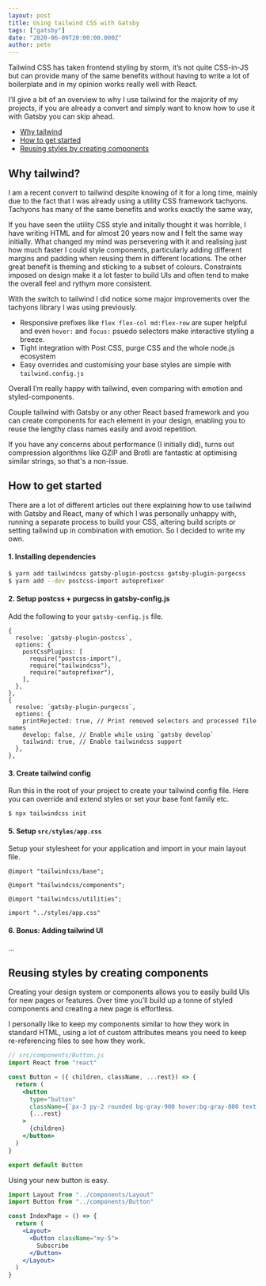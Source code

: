 ```yaml
---
layout: post
title: Using tailwind CSS with Gatsby
tags: ["gatsby"]
date: "2020-06-09T20:00:00.000Z"
author: pete
---
```


Tailwind CSS has taken frontend styling by storm, it’s not quite CSS-in-JS but can provide many of the same benefits without having to write a lot of boilerplate and in my opinion works really well with React.

I’ll give a bit of an overview to why I use tailwind for the majority of my projects, if you are already a convert and simply want to know how to use it with Gatsby you can skip ahead.

- [Why tailwind](#why-tailwind)
- [How to get started](#how-to-get-started)
- [Reusing styles by creating components](#reusing-styles-by-creating-components)

## Why tailwind?

I am a recent convert to tailwind despite knowing of it for a long time, mainly due to the fact that I was already using a utility CSS framework tachyons. Tachyons has many of the same benefits and works exactly the same way,

If you have seen the utility CSS style and initally thought it was horrible, I have writing HTML and for almost 20 years now and I felt the same way initially. What changed my mind was persevering with it and realising just how much faster I could style components, particularly adding different margins and padding when reusing them in different locations. The other great benefit is theming and sticking to a subset of colours. Constraints imposed on design make it a lot faster to build UIs and often tend to make the overall feel and rythym more consistent.

With the switch to tailwind I did notice some major improvements over the tachyons library I was using previously.

- Responsive prefixes like `flex flex-col md:flex-row` are super helpful and even `hover:` and `focus:` psuedo selectors make interactive styling a breeze.
- Tight integration with Post CSS, purge CSS and the whole node.js ecosystem
- Easy overrides and customising your base styles are simple with `tailwind.config.js`

Overall I’m really happy with tailwind, even comparing with emotion and styled-components.

Couple tailwind with Gatsby or any other React based framework and you can create components for each element in your design, enabling you to reuse the lengthy class names easily and avoid repetition.

If you have any concerns about performance (I initially did), turns out compression algorithms like GZIP and Brotli are fantastic at optimising similar strings, so that's a non-issue.

## How to get started

There are a lot of different articles out there explaining how to use tailwind with Gatsby and React, many of which I was personally unhappy with, running a separate process to build your CSS, altering build scripts or setting tailwind up in combination with emotion. So I decided to write my own.

#### 1. Installing dependencies

```sh
$ yarn add tailwindcss gatsby-plugin-postcss gatsby-plugin-purgecss
$ yarn add --dev postcss-import autoprefixer
```

#### 2. Setup postcss + purgecss in gatsby-config.js

Add the following to your `gatsby-config.js` file.

```
{
  resolve: `gatsby-plugin-postcss`,
  options: {
    postCssPlugins: [
      require("postcss-import"),
      require("tailwindcss"),
      require("autoprefixer"),
    ],
  },
},
{
  resolve: `gatsby-plugin-purgecss`,
  options: {
    printRejected: true, // Print removed selectors and processed file names
    develop: false, // Enable while using `gatsby develop`
    tailwind: true, // Enable tailwindcss support
  },
},
```

#### 3. Create tailwind config

Run this in the root of your project to create your tailwind config file. Here you can override and extend styles or set your base font family etc.

```
$ npx tailwindcss init
```

#### 5. Setup `src/styles/app.css`

Setup your stylesheet for your application and import in your main layout file.

```
@import "tailwindcss/base";

@import "tailwindcss/components";

@import "tailwindcss/utilities";
```

```
import "../styles/app.css"
```

#### 6. Bonus: Adding tailwind UI

...

## Reusing styles by creating components

Creating your design system or components allows you to easily build UIs for new pages or features. Over time you’ll build up a tonne of styled components and creating a new page is effortless.

I personally like to keep my components similar to how they work in standard HTML, using a lot of custom attributes means you need to keep re-referencing files to see how they work.

```jsx
// src/components/Button.js
import React from "react"

const Button = ({ children, className, ...rest}) => {
  return (
    <button
      type="button"
      className={`px-3 py-2 rounded bg-gray-900 hover:bg-gray-800 text-white font-medium text-lg ${className}`}
      {...rest}
    >
      {children}
    </button>
  )
}

export default Button
```

Using your new button is easy.

```jsx
import Layout from "../components/Layout"
import Button from "../components/Button"

const IndexPage = () => {
  return (
    <Layout>
      <Button className="my-5">
        Subscribe
      </Button>
    </Layout>
  )
}
```
